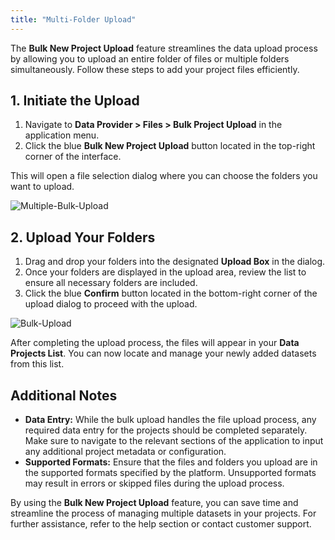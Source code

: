 ```yaml
---
title: "Multi-Folder Upload"
---
```


The **Bulk New Project Upload** feature streamlines the data upload process by allowing you to upload an entire folder of files or multiple folders simultaneously. Follow these steps to add your project files efficiently.

## **1\. Initiate the Upload**

1. Navigate to **Data Provider \> Files \> Bulk Project Upload** in the application menu.  
2. Click the blue **Bulk New Project Upload** button located in the top-right corner of the interface.

This will open a file selection dialog where you can choose the folders you want to upload.

<Frame>
  <img src="/images/bulk1.JPG" alt="Multiple-Bulk-Upload" style={{ borderRadius: '0.5rem' }} />
</Frame>

## **2\. Upload Your Folders**

1. Drag and drop your folders into the designated **Upload Box** in the dialog.  
2. Once your folders are displayed in the upload area, review the list to ensure all necessary folders are included.  
3. Click the blue **Confirm** button located in the bottom-right corner of the upload dialog to proceed with the upload.

<Frame>
  <img src="/images/multi-folder.png" alt="Bulk-Upload" style={{ borderRadius: '0.5rem' }} />
</Frame>

After completing the upload process, the files will appear in your **Data Projects List**. You can now locate and manage your newly added datasets from this list.  

## **Additional Notes**

* **Data Entry:** While the bulk upload handles the file upload process, any required data entry for the projects should be completed separately. Make sure to navigate to the relevant sections of the application to input any additional project metadata or configuration.  
* **Supported Formats:** Ensure that the files and folders you upload are in the supported formats specified by the platform. Unsupported formats may result in errors or skipped files during the upload process.

By using the **Bulk New Project Upload** feature, you can save time and streamline the process of managing multiple datasets in your projects. For further assistance, refer to the help section or contact customer support.
